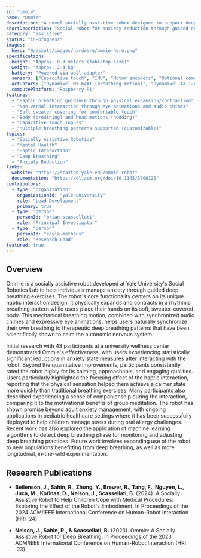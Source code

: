 ```yaml
---
id: "ommie"
name: "Ommie"
description: "A novel socially assistive robot designed to support deep breathing practices for anxiety reduction. Ommie uses haptic interaction and non-verbal cues to guide users through calming breathing exercises."
shortDescription: "Social robot for anxiety reduction through guided deep breathing"
category: "assistive"
status: "in-progress"
images:
  hero: "@/assets/images/hardware/ommie-hero.png"
specifications:
  height: "Approx. 0.3 meters (tabletop size)"
  weight: "Approx. 2-3 kg"
  battery: "Powered via wall adapter"
  sensors: ["Capacitive touch", "IMU", "Motor encoders", "Optional camera"]
  actuators: ["Dynamixel MX-64AT (breathing motion)", "Dynamixel AX-12A (head nodding)"]
  computePlatform: "Raspberry Pi"
features:
  - "Haptic breathing guidance through physical expansion/contraction"
  - "Non-verbal interaction through eye animations and audio chimes"
  - "Soft sweater covering for comfortable touch"
  - "Body (breathing) and head motions (nodding)"
  - "Capacitive touch inputs"
  - "Multiple breathing patterns supported (customizable)"
topics:
  - "Socially Assistive Robotics"
  - "Mental Health"
  - "Haptic Interaction"
  - "Deep Breathing"
  - "Anxiety Reduction"
links:
  website: "https://scazlab.yale.edu/ommie-robot"
  documentation: "https://dl.acm.org/doi/10.1145/3706122"
contributors:
  - type: "organization"
    organizationId: "yale-university"
    role: "Lead Development"
    primary: true
  - type: "person"
    personId: "brian-scassellati"
    role: "Principal Investigator"
  - type: "person"
    personId: "kayla-matheus"
    role: "Research Lead"
featured: true
---
```


## Overview

Ommie is a socially assistive robot developed at Yale University's Social Robotics Lab to help individuals manage anxiety through guided deep breathing exercises. The robot's core functionality centers on its unique haptic interaction design: it physically expands and contracts in a rhythmic breathing pattern while users place their hands on its soft, sweater-covered body. This mechanical breathing motion, combined with synchronized audio chimes and expressive eye animations, helps users naturally synchronize their own breathing to therapeutic deep breathing patterns that have been scientifically shown to calm the autonomic nervous system.

Initial research with 43 participants at a university wellness center demonstrated Ommie's effectiveness, with users experiencing statistically significant reductions in anxiety state measures after interacting with the robot. Beyond the quantitative improvements, participants consistently rated the robot highly for its calming, approachable, and engaging qualities. Users particularly highlighted the focusing effect of the haptic interaction, reporting that the physical sensation helped them achieve a calmer state more quickly than traditional breathing exercises. Many participants also described experiencing a sense of companionship during the interaction, comparing it to the motivational benefits of group meditation. The robot has shown promise beyond adult anxiety management, with ongoing applications in pediatric healthcare settings where it has been successfully deployed to help children manage stress during oral allergy challenges. Recent work has also explored the application of machine learning algorithms to detect deep breathing phase for monitoring and adjusting deep breathing practices. Future work involves expanding use of the robot to new populations benefitting from deep breathing, as well as more longitudinal, in-the-wild experimentation.

## Research Publications

- **Beilenson, J., Sahin, R., Zhong, Y., Brewer, R., Tang, F., Nguyen, L., Juca, M., Kofinas, D., Nelson, J., Scassellati, B.** (2024). A Socially Assistive Robot to Help Children Cope with Medical Procedures: Exploring the Effect of the Robot's Embodiment. In Proceedings of the 2024 ACM/IEEE International Conference on Human-Robot Interaction (HRI '24).

- **Nelson, J., Sahin, R., & Scassellati, B.** (2023). Ommie: A Socially Assistive Robot for Deep Breathing. In Proceedings of the 2023 ACM/IEEE International Conference on Human-Robot Interaction (HRI '23).
